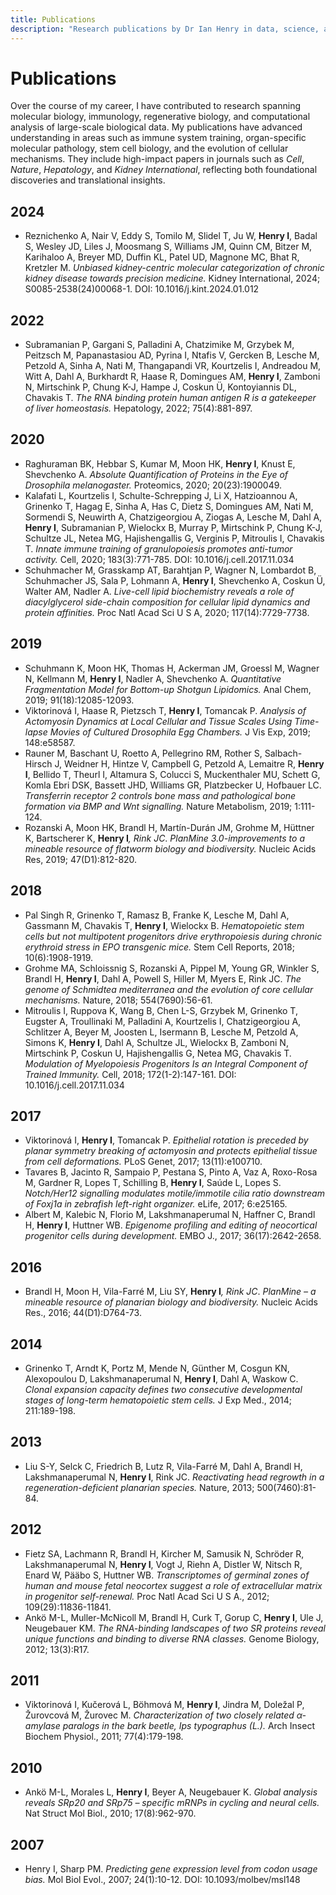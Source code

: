 ```yaml
---
title: Publications
description: "Research publications by Dr Ian Henry in data, science, and leadership."
---
```


# Publications

Over the course of my career, I have contributed to research spanning molecular biology, immunology, regenerative biology, and computational analysis of large-scale biological data. My publications have advanced understanding in areas such as immune system training, organ-specific molecular pathology, stem cell biology, and the evolution of cellular mechanisms. They include high-impact papers in journals such as *Cell*, *Nature*, *Hepatology*, and *Kidney International*, reflecting both foundational discoveries and translational insights.  

## 2024
- Reznichenko A, Nair V, Eddy S, Tomilo M, Slidel T, Ju W, <strong>Henry I</strong>, Badal S, Wesley JD, Liles J, Moosmang S, Williams JM, Quinn CM, Bitzer M, Karihaloo A, Breyer MD, Duffin KL, Patel UD, Magnone MC, Bhat R, Kretzler M. *Unbiased kidney-centric molecular categorization of chronic kidney disease towards precision medicine.* Kidney International, 2024; S0085-2538(24)00068-1. DOI: 10.1016/j.kint.2024.01.012

## 2022
- Subramanian P, Gargani S, Palladini A, Chatzimike M, Grzybek M, Peitzsch M, Papanastasiou AD, Pyrina I, Ntafis V, Gercken B, Lesche M, Petzold A, Sinha A, Nati M, Thangapandi VR, Kourtzelis I, Andreadou M, Witt A, Dahl A, Burkhardt R, Haase R, Domingues AM, <strong>Henry I</strong>, Zamboni N, Mirtschink P, Chung K-J, Hampe J, Coskun Ü, Kontoyiannis DL, Chavakis T. *The RNA binding protein human antigen R is a gatekeeper of liver homeostasis.* Hepatology, 2022; 75(4):881-897.

## 2020
- Raghuraman BK, Hebbar S, Kumar M, Moon HK, <strong>Henry I</strong>, Knust E, Shevchenko A. *Absolute Quantification of Proteins in the Eye of Drosophila melanogaster.* Proteomics, 2020; 20(23):1900049.  
- Kalafati L, Kourtzelis I, Schulte-Schrepping J, Li X, Hatzioannou A, Grinenko T, Hagag E, Sinha A, Has C, Dietz S, Domingues AM, Nati M, Sormendi S, Neuwirth A, Chatzigeorgiou A, Ziogas A, Lesche M, Dahl A, <strong>Henry I</strong>, Subramanian P, Wielockx B, Murray P, Mirtschink P, Chung K-J, Schultze JL, Netea MG, Hajishengallis G, Verginis P, Mitroulis I, Chavakis T. *Innate immune training of granulopoiesis promotes anti-tumor activity.* Cell, 2020; 183(3):771-785. DOI: 10.1016/j.cell.2017.11.034  
- Schuhmacher M, Grasskamp AT, Barahtjan P, Wagner N, Lombardot B, Schuhmacher JS, Sala P, Lohmann A, <strong>Henry I</strong>, Shevchenko A, Coskun Ü, Walter AM, Nadler A. *Live-cell lipid biochemistry reveals a role of diacylglycerol side-chain composition for cellular lipid dynamics and protein affinities.* Proc Natl Acad Sci U S A, 2020; 117(14):7729-7738.

## 2019
- Schuhmann K, Moon HK, Thomas H, Ackerman JM, Groessl M, Wagner N, Kellmann M, <strong>Henry I</strong>, Nadler A, Shevchenko A. *Quantitative Fragmentation Model for Bottom-up Shotgun Lipidomics.* Anal Chem, 2019; 91(18):12085-12093.  
- Viktorinová I, Haase R, Pietzsch T, <strong>Henry I</strong>, Tomancak P. *Analysis of Actomyosin Dynamics at Local Cellular and Tissue Scales Using Time-lapse Movies of Cultured Drosophila Egg Chambers.* J Vis Exp, 2019; 148:e58587.  
- Rauner M, Baschant U, Roetto A, Pellegrino RM, Rother S, Salbach-Hirsch J, Weidner H, Hintze V, Campbell G, Petzold A, Lemaitre R, <strong>Henry I</strong>, Bellido T, Theurl I, Altamura S, Colucci S, Muckenthaler MU, Schett G, Komla Ebri DSK, Bassett JHD, Williams GR, Platzbecker U, Hofbauer LC. *Transferrin receptor 2 controls bone mass and pathological bone formation via BMP and Wnt signalling.* Nature Metabolism, 2019; 1:111-124.  
- Rozanski A, Moon HK, Brandl H, Martín-Durán JM, Grohme M, Hüttner K, Bartscherer K, <strong>Henry I</strong>*, Rink JC*. *PlanMine 3.0-improvements to a mineable resource of flatworm biology and biodiversity.* Nucleic Acids Res, 2019; 47(D1):812-820.

## 2018
- Pal Singh R, Grinenko T, Ramasz B, Franke K, Lesche M, Dahl A, Gassmann M, Chavakis T, <strong>Henry I</strong>, Wielockx B. *Hematopoietic stem cells but not multipotent progenitors drive erythropoiesis during chronic erythroid stress in EPO transgenic mice.* Stem Cell Reports, 2018; 10(6):1908-1919.  
- Grohme MA, Schloissnig S, Rozanski A, Pippel M, Young GR, Winkler S, Brandl H, <strong>Henry I</strong>, Dahl A, Powell S, Hiller M, Myers E, Rink JC. *The genome of Schmidtea mediterranea and the evolution of core cellular mechanisms.* Nature, 2018; 554(7690):56-61.  
- Mitroulis I, Ruppova K, Wang B, Chen L-S, Grzybek M, Grinenko T, Eugster A, Troullinaki M, Palladini A, Kourtzelis I, Chatzigeorgiou A, Schlitzer A, Beyer M, Joosten L, Isermann B, Lesche M, Petzold A, Simons K, <strong>Henry I</strong>, Dahl A, Schultze JL, Wielockx B, Zamboni N, Mirtschink P, Coskun U, Hajishengallis G, Netea MG, Chavakis T. *Modulation of Myelopoiesis Progenitors Is an Integral Component of Trained Immunity.* Cell, 2018; 172(1-2):147-161. DOI: 10.1016/j.cell.2017.11.034

## 2017
- Viktorinová I, <strong>Henry I</strong>, Tomancak P. *Epithelial rotation is preceded by planar symmetry breaking of actomyosin and protects epithelial tissue from cell deformations.* PLoS Genet, 2017; 13(11):e100710.  
- Tavares B, Jacinto R, Sampaio P, Pestana S, Pinto A, Vaz A, Roxo-Rosa M, Gardner R, Lopes T, Schilling B, <strong>Henry I</strong>, Saúde L, Lopes S. *Notch/Her12 signalling modulates motile/immotile cilia ratio downstream of Foxj1a in zebrafish left-right organizer.* eLife, 2017; 6:e25165.  
- Albert M, Kalebic N, Florio M, Lakshmanaperumal N, Haffner C, Brandl H, <strong>Henry I</strong>, Huttner WB. *Epigenome profiling and editing of neocortical progenitor cells during development.* EMBO J., 2017; 36(17):2642-2658.

## 2016
- Brandl H, Moon H, Vila-Farré M, Liu SY, <strong>Henry I</strong>*, Rink JC*. *PlanMine – a mineable resource of planarian biology and biodiversity.* Nucleic Acids Res., 2016; 44(D1):D764-73.

## 2014
- Grinenko T, Arndt K, Portz M, Mende N, Günther M, Cosgun KN, Alexopoulou D, Lakshmanaperumal N, <strong>Henry I</strong>, Dahl A, Waskow C. *Clonal expansion capacity defines two consecutive developmental stages of long-term hematopoietic stem cells.* J Exp Med., 2014; 211:189-198.

## 2013
- Liu S-Y, Selck C, Friedrich B, Lutz R, Vila-Farré M, Dahl A, Brandl H, Lakshmanaperumal N, <strong>Henry I</strong>, Rink JC. *Reactivating head regrowth in a regeneration-deficient planarian species.* Nature, 2013; 500(7460):81-84.

## 2012
- Fietz SA, Lachmann R, Brandl H, Kircher M, Samusik N, Schröder R, Lakshmanaperumal N, <strong>Henry I</strong>, Vogt J, Riehn A, Distler W, Nitsch R, Enard W, Pääbo S, Huttner WB. *Transcriptomes of germinal zones of human and mouse fetal neocortex suggest a role of extracellular matrix in progenitor self-renewal.* Proc Natl Acad Sci U S A., 2012; 109(29):11836-11841.  
- Ankö M-L, Muller-McNicoll M, Brandl H, Curk T, Gorup C, <strong>Henry I</strong>, Ule J, Neugebauer KM. *The RNA-binding landscapes of two SR proteins reveal unique functions and binding to diverse RNA classes.* Genome Biology, 2012; 13(3):R17.

## 2011
- Viktorinová I, Kučerová L, Böhmová M, <strong>Henry I</strong>, Jindra M, Doležal P, Žurovcová M, Žurovec M. *Characterization of two closely related α-amylase paralogs in the bark beetle, Ips typographus (L.).* Arch Insect Biochem Physiol., 2011; 77(4):179-198.

## 2010
- Ankö M-L, Morales L, <strong>Henry I</strong>, Beyer A, Neugebauer K. *Global analysis reveals SRp20 and SRp75 – specific mRNPs in cycling and neural cells.* Nat Struct Mol Biol., 2010; 17(8):962-970.  

## 2007
- Henry I, Sharp PM. *Predicting gene expression level from codon usage bias.* Mol Biol Evol., 2007; 24(1):10-12. DOI: 10.1093/molbev/msl148


